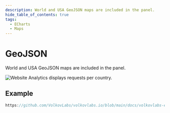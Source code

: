 ```yaml
---
description: World and USA GeoJSON maps are included in the panel.
hide_table_of_contents: true
tags:
  - ECharts
  - Maps
---
```



# GeoJSON

World and USA GeoJSON maps are included in the panel.

<Image
  title="Website Analytics displays requests per country."
  src="/img/plugins/volkovlabs-echarts-panel/geojson.png"
/>

## Example

```javascript reference
https://github.com/VolkovLabs/volkovlabs.io/blob/main/docs/volkovlabs-echarts-panel/maps/geojson.js
```

